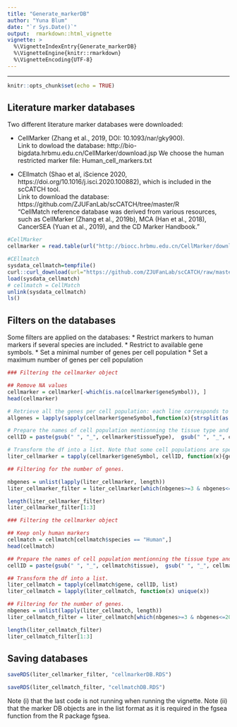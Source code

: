 ```yaml
---
title: "Generate_markerDB"
author: "Yuna Blum"
date: "`r Sys.Date()`"
output:  rmarkdown::html_vignette
vignette: >
  %\VignetteIndexEntry{Generate_markerDB}
  %\VignetteEngine{knitr::rmarkdown}
  %\VignetteEncoding{UTF-8}
---
```

---

```r
knitr::opts_chunk$set(echo = TRUE)
```

## Literature marker databases

Two different literature marker databases were downloaded: 

* CellMarker  (Zhang et al., 2019, DOI: 10.1093/nar/gky900).  
Link to dowload the database: http://bio-bigdata.hrbmu.edu.cn/CellMarker/download.jsp
We choose the human restricted marker file: Human_cell_markers.txt  



* CEllmatch (Shao et al, iScience 2020, https://doi.org/10.1016/j.isci.2020.100882), which is included in the scCATCH tool.  
Link to download the database: https://github.com/ZJUFanLab/scCATCH/tree/master/R  
"CellMatch reference database was derived from various resources, such as CellMarker (Zhang et al., 2019b), MCA (Han et al., 2018), CancerSEA (Yuan et al., 2019), and the CD Marker Handbook."


```r
#CellMarker
cellmarker = read.table(url("http://biocc.hrbmu.edu.cn/CellMarker/download/Human_cell_markers.txt"), header=TRUE, sep="\t")

#CEllmatch
sysdata_cellmatch=tempfile()
curl::curl_download(url="https://github.com/ZJUFanLab/scCATCH/raw/master/data/cellmatch.rda", sysdata_cellmatch)
load(sysdata_cellmatch)
# cellmatch = CellMatch
unlink(sysdata_cellmatch)
ls()

```

## Filters on the databases

Some filters are applied on the databases:
* Restrict markers to human markers if several species are included.
* Restrict to available gene symbols.
* Set a minimal number of genes per cell population 
* Set a maximum number of genes per cell population 

```r

### Filtering the cellmarker object

## Remove NA values
cellmarker = cellmarker[-which(is.na(cellmarker$geneSymbol)), ]
head(cellmarker)

# Retrieve all the genes per cell population: each line corresponds to a particular cell populations. The gene markers are separated by a coma.
allgenes = lapply(sapply(cellmarker$geneSymbol,function(x){strsplit(as.character(x),", ")}), function(x){genes = unique(gsub("\\[|]", "", x)) ; return(genes)})

# Prepare the names of cell population mentionning the tissue type and cell type
cellID = paste(gsub(" ", "_", cellmarker$tissueType),  gsub(" ", "_", cellmarker$cellType), gsub("[+]", "plus", gsub("[(]|[)]|-","", gsub(" ", "_", cellmarker$cellName))), sep=".")

# Transform the df into a list. Note that some cell populations are specified several times in the file, with common genes. In addition we remove the NA values.
liter_cellmarker = tapply(cellmarker$geneSymbol, cellID, function(x){genes = unique(unlist(strsplit(as.character(x),", "))) ; if(sum(genes=="NA")>0){genes = genes[-which(genes=="NA")]} ; return(genes)})

## Filtering for the number of genes.

nbgenes = unlist(lapply(liter_cellmarker, length))
liter_cellmarker_filter = liter_cellmarker[which(nbgenes>=3 & nbgenes<=200)]

length(liter_cellmarker_filter)
liter_cellmarker_filter[1:3]

```

```r

### Filtering the cellmarker object

## Keep only human markers
cellmatch = cellmatch[cellmatch$species == "Human",]
head(cellmatch)

## Prepare the names of cell population mentionning the tissue type and cell type
cellID = paste(gsub(" ", "_", cellmatch$tissue),  gsub(" ", "_", cellmatch$celltype), gsub("[+]", "plus", gsub("[(]|[)]|-","", gsub(" ", "_", cellmatch$cellName))), sep=".")

## Transform the df into a list. 
liter_cellmatch = tapply(cellmatch$gene, cellID, list)
liter_cellmatch = lapply(liter_cellmatch, function(x) unique(x))

## Filtering for the number of genes.
nbgenes = unlist(lapply(liter_cellmatch, length))
liter_cellmatch_filter = liter_cellmatch[which(nbgenes>=3 & nbgenes<=200)]

length(liter_cellmatch_filter)
liter_cellmatch_filter[1:3]

```
## Saving databases

```r
saveRDS(liter_cellmarker_filter, "cellmarkerDB.RDS")

saveRDS(liter_cellmatch_filter, "cellmatchDB.RDS")

```

Note (i) that the last code is not running when running the vignette. 
Note (ii) that the marker DB objects are in the list format as it is required in the fgsea function from the R package fgsea.


